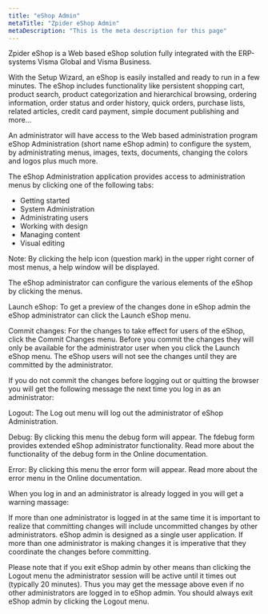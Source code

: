```yaml
---
title: "eShop Admin"
metaTitle: "Zpider eShop Admin"
metaDescription: "This is the meta description for this page"
---
```


Zpider eShop is a Web based eShop solution fully integrated with the ERP-systems Visma Global and Visma Business.

With the Setup Wizard, an eShop is easily installed and ready to run in a few minutes. The eShop includes functionality like persistent shopping cart, product search, product categorization and hierarchical browsing, ordering information, order status and order history, quick orders, purchase lists, related articles, credit card payment, simple document publishing and more…

An administrator will have access to the Web based administration program eShop Administration (short name eShop admin) to configure the system, by administrating menus, images, texts, documents, changing the colors and logos plus much more.

The eShop Administration application provides access to administration menus by clicking one of the following tabs:

- Getting started
- System Administration
- Administrating users
- Working with design
- Managing content
- Visual editing

Note: By clicking the help icon (question mark) in the upper right corner of most menus, a help window will be displayed.

The eShop administrator can configure the various elements of the eShop by clicking the menus.

Launch eShop: To get a preview of the changes done in eShop admin the eShop administrator can click the Launch eShop menu.

Commit changes: For the changes to take effect for users of the eShop, click the Commit Changes menu. Before you commit the changes they will only be available for the administrator user when you click the Launch eShop menu. The eShop users will not see the changes until they are committed by the administrator.

If you do not commit the changes before logging out or quitting the browser you will get the following message the next time you log in as an administrator:

Logout: The Log out menu will log out the administrator of eShop Administration.

Debug: By clicking this menu the debug form will appear. The fdebug form provides extended eShop administrator functionality. Read more about the functionality of the debug form in the Online documentation.

Error: By clicking this menu the error form will appear. Read more about the error menu in the Online documentation.

When you log in and an administrator is already logged in you will get a warning massage:

If more than one administrator is logged in at the same time it is important to realize that committing changes will include uncommitted changes by other administrators. eShop admin is designed as a single user application. If more than one administrator is making changes it is imperative that they coordinate the changes before committing.

Please note that if you exit eShop admin by other means than clicking the Logout menu the administrator session will be active until it times out (typically 20 minutes). Thus you may get the message above even if no other administrators are logged in to eShop admin. You should always exit eShop admin by clicking the Logout menu.

